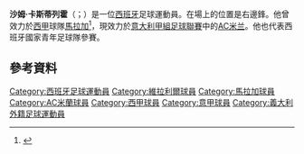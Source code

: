 {{noteTA
|G1=Football
|G2=uefa
|T=zh-hans:萨穆·卡斯蒂列霍;zh-hk:森姆·卡斯迪利祖;
|1=zh-hans:萨穆;zh-hk:森姆;zh-tw:沙姆;
|2=zh-hans:卡斯蒂列霍;zh-hk:卡斯迪利祖;
}}
{{Infobox football biography
| name = 沙姆·卡斯迪利祖<br>Samu Castillejo
| image = 
| image_size = 175px
| caption = 
| fullname = Samuel Castillejo Azuaga
| birth_date = {{birth date and age|1995|1|18|df=yes}}
| birth_place = [[西班牙|西班牙]][[巴塞罗那|巴塞罗那]]
| height = {{convert|1.79|m|ftin|abbr=on}}
| position = [[翼鋒|右翼鋒]]
| currentclub = [[AC米兰|AC米兰]]
| clubnumber = 7
| youthyears1 = 2004–2006 | youthclubs1 = Explanada FS
| youthyears2 = 2006–2007 | youthclubs2 = UD Mortadelo
| youthyears3 = 2007–2012 | youthclubs3 = [[馬拉加足球俱樂部|馬拉加]]
| years1 = 2011–2014 | clubs1 = [[Atlético_Malagueño|馬拉加B隊]] | caps1 = 75 | goals1 = 22
| years2 = 2014–2015 | clubs2 = [[馬拉加足球俱樂部|馬拉加]] | caps2 = 34 | goals2 = 1
| years3 = 2015–2018 | clubs3 = [[維拉利爾足球會|維拉利爾]] | caps3 = 91 | goals3 = 9
| years4 = 2018– |clubs4 = [[AC米兰|AC米兰]] |caps4 = 58 |goals4 = 6
| nationalyears1 = 2011 | nationalteam1 = [[西班牙16歲以下國家足球隊|西班牙U16]] | nationalcaps1 = 6 | nationalgoals1 = 2
| nationalyears2 = 2011–2012 | nationalteam2 = [[西班牙17歲以下國家足球隊|西班牙U17]] | nationalcaps2 = 9 | nationalgoals2 = 0
| nationalyears3 = 2015 | nationalteam3 = [[西班牙21歲以下國家足球隊|西班牙U21]] | nationalcaps3 = 4 | nationalgoals3 = 0
| club-update = 2018年5月19日
| nationalteam-update =
}}

'''沙姆·卡斯蒂列霍'''（{{lang-es|Samu Castillejo}}；{{bd|1995年|1月18日}}）是一位[[西班牙|西班牙]]足球運動員。在場上的位置是右邊鋒。他曾效力於[[西班牙足球甲级联赛|西甲]]球隊[[馬拉加足球俱樂部|馬拉加]]<ref>{{cite web|url=http://www.espnfc.com/spanish-primera-division/match/402427/malaga-valencia/report|title=Samu Castillejo clinches win for Malaga over Valencia|publisher=[[ESPN_FC|ESPN FC]]|date=2 February 2015|accessdate=3 February 2015}}</ref>，現效力於[[意大利甲組足球聯賽|意大利甲組足球聯賽]]中的[[AC米兰|AC米兰]]。他也代表西班牙國家青年足球隊參賽。

==參考資料==
{{Reflist}}

{{AC米兰}}

{{DEFAULTSORT:Castillejo, Samu}}
[[Category:西班牙足球運動員|Category:西班牙足球運動員]]
[[Category:維拉利爾球員|Category:維拉利爾球員]]
[[Category:馬拉加球員|Category:馬拉加球員]]
[[Category:AC米蘭球員|Category:AC米蘭球員]]
[[Category:西甲球員|Category:西甲球員]]
[[Category:意甲球員|Category:意甲球員]]
[[Category:義大利外籍足球運動員|Category:義大利外籍足球運動員]]
